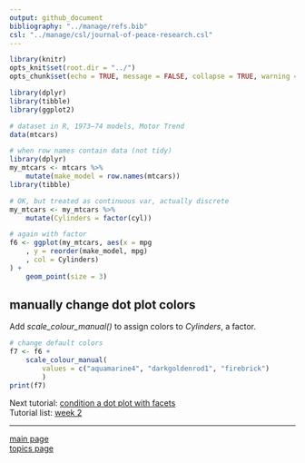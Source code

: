 ```yaml
---
output: github_document
bibliography: "../manage/refs.bib" 
csl: "../manage/csl/journal-of-peace-research.csl"
---
```


```r
library(knitr)
opts_knit$set(root.dir = "../")
opts_chunk$set(echo = TRUE, message = FALSE, collapse = TRUE, warning = FALSE, cache = TRUE, cache.path = "tut-07-cache/06-", fig.path = "tut-07-images/06-")
```


```r
library(dplyr)
library(tibble)
library(ggplot2)

# dataset in R, 1973–74 models, Motor Trend
data(mtcars)

# when row names contain data (not tidy)
library(dplyr)
my_mtcars <- mtcars %>%
	mutate(make_model = row.names(mtcars))
library(tibble)

# OK, but treated as continuous var, actually discrete
my_mtcars <- my_mtcars %>%
	mutate(Cylinders = factor(cyl))

# again with factor
f6 <- ggplot(my_mtcars, aes(x = mpg
	, y = reorder(make_model, mpg)
	, col = Cylinders)
) +
	geom_point(size = 3)
```




## manually change dot plot colors

Add *scale_colour_manual()* to assign colors to *Cylinders*, a factor. 

```r
# change default colors
f7 <- f6 +
	scale_colour_manual(
		values = c("aquamarine4", "darkgoldenrod1", "firebrick")
		)
print(f7)
```

Next tutorial: [condition a dot plot with facets](tut-0707_condition-facets.md)<br>
Tutorial list: [week 2](week-02_assignments.md)  

---
 
[main page](../README.md)<br>
[topics page](../README-by-topic.md) 




